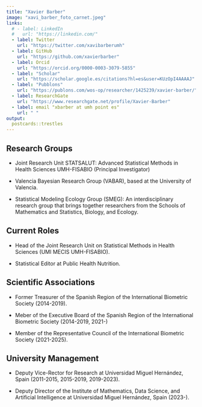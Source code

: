 ```yaml
---
title: "Xavier Barber"
image: "xavi_barber_foto_carnet.jpeg"
links:
  # - label: LinkedIn
  #   url: "https://linkedin.com/"
  - label: Twitter
    url: "https://twitter.com/xavibarberumh"
  - label: GitHub
    url: "https://github.com/xavierbarber"
  - label: Orcid
    url: "https://orcid.org/0000-0003-3079-5855"
  - label: "Scholar"
    url: "https://scholar.google.es/citations?hl=es&user=KUzOpI4AAAAJ"
  - label: "Pubblons"
    url: "https://publons.com/wos-op/researcher/1425239/xavier-barber/"
  - label: ResearchGate
    url: "https://www.researchgate.net/profile/Xavier-Barber"
  - label: email "xbarber at umh point es"
    url: " "
output:
  postcards::trestles
---
```


## Research Groups 

- Joint Research Unit STATSALUT: Advanced Statistical Methods  in Health Sciences UMH-FISABIO  (Principal Investigator)

- Valencia Bayesian Research Group (VABAR), based at the University of Valencia.

- Statistical Modeling Ecology Group (SMEG): An interdisciplinary research group that brings together researchers from the Schools of Mathematics and Statistics, Biology, and Ecology.

## Current Roles

- Head of the Joint Research Unit on Statistical Methods in Health Sciences (UMI MECIS UMH-FISABIO).

- Statistical Editor at Public Health Nutrition.

## Scientific Associations

- Former Treasurer of the Spanish Region of the International Biometric Society (2014-2019).

- Meber of the Executive Board of the Spanish Region of the International Biometric Society (2014-2019, 2021-)

- Member of the Representative Council of the International Biometric Society (2021-2025).

## University Management 

- Deputy Vice-Rector for Research at Universidad Miguel Hernández, Spain (2011-2015, 2015-2019, 2019-2023).

- Deputy Director of the Institute of Mathematics, Data Science, and Artificial Intelligence at Universidad Miguel Hernández, Spain (2023-).

